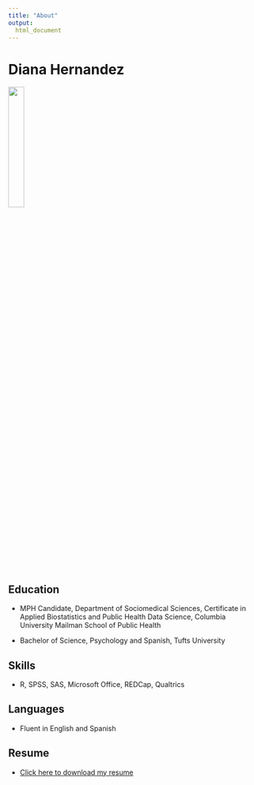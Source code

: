 ```yaml
---
title: "About"
output: 
  html_document
---
```


# **Diana Hernandez**

<img src="images/diana_hernandez_headshot.jpg" style="width:25%">

## **Education**

* MPH Candidate, Department of Sociomedical Sciences, Certificate in Applied Biostatistics and Public Health Data Science, Columbia University Mailman School of Public Health 

* Bachelor of Science, Psychology and Spanish, Tufts University

## **Skills** 

* R, SPSS, SAS, Microsoft Office, REDCap, Qualtrics

## **Languages** 

* Fluent in English and Spanish

## **Resume**

* [Click here to download my resume](./resume/hernandez_diana_resume.pdf)


